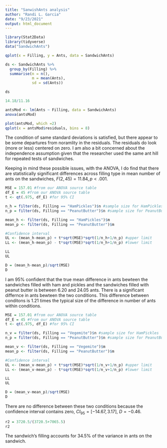 ```yaml
---
title: "SanwishAnts analysis"
author: "Randi L. Garcia"
date: "9/23/2021"
output: html_document
---
```


```r
library(Stat2Data)
library(tidyverse)
data("SandwichAnts")
```

```r
qplot(x = Filling, y = Ants, data = SandwichAnts)
```

```r
ds <- SandwichAnts %>%
  group_by(Filling) %>%
  summarise(n = n(),
            m = mean(Ants),
            sd = sd(Ants))

ds

14.18/11.16
```

```r
antsMod <- lm(Ants ~ Filling, data = SandwichAnts)
anova(antsMod)
```

```r
plot(antsMod, which =2)
qplot(x = antsMod$residuals, bins = 8)
```

The condition of same standard deviations is satisfied, but there appear to be some departures from noramlity in the residuals. The residuals do look (more or less) centered on zero. I am also a bit concerned about the independence assumption given that the researcher used the same ant hill for repeated tests of sandwiches.

Keeping in mind these possible issues, with the ANOVA, I do find that there are statistically significant differences across filling type in mean number of ants on the sandwiches, $F(2, 45)=11.84, p < .001$.

```r
MSE = 157.01 #from our ANOVA source table
df_E = 45 #from our ANOVA source table
t <- qt(.975, df_E) #for 95% CI

n_h = filter(ds, Filling == "HamPickles")$n #sample size for HamPickles
n_p = filter(ds, Filling == "PeanutButter")$n #sample size for PeanutButter

mean_h <- filter(ds, Filling == "HamPickles")$m 
mean_p <- filter(ds, Filling == "PeanutButter")$m 

#Confidence interval
UL <- (mean_h-mean_p) + t*sqrt(MSE)*sqrt(1/n_h+1/n_p) #upper limit
LL <- (mean_h-mean_p) - t*sqrt(MSE)*sqrt(1/n_h+1/n_p) #lower limit
```

```r
LL
UL
```

```r
D = (mean_h-mean_p)/sqrt(MSE)
D
```

I am 95% confident that the true mean difference in ants bewteen the sandwiches filled with ham and pickles and the sandwiches filled with peanut butter is between 6.20 and 24.05 ants. There is a significant differnce in ants bewteen the two conditions. This difference between conditons is 1.21 times the typical size of the difference in number of ants within conditions. 

```r
MSE = 157.01 #from our ANOVA source table
df_E = 45 #from our ANOVA source table
t <- qt(.975, df_E) #for 95% CI

n_v = filter(ds, Filling == "Vegemite")$n #sample size for HamPickles
n_p = filter(ds, Filling == "PeanutButter")$n #sample size for PeanutButter

mean_v <- filter(ds, Filling == "Vegemite")$m 
mean_p <- filter(ds, Filling == "PeanutButter")$m 

#Confidence interval
UL <- (mean_v-mean_p) + t*sqrt(MSE)*sqrt(1/n_v+1/n_p) #upper limit
LL <- (mean_v-mean_p) - t*sqrt(MSE)*sqrt(1/n_v+1/n_p) #lower limit
```

```r
LL
UL

D = (mean_v-mean_p)/sqrt(MSE)
D
```

There are no difference between these two conditions because the confidence interval contains zero, $CI_{95}=[-14.67, 3.17]$, $D = -0.46$. 

```r
r2 = 3720.5/(3720.5+7065.5)
r2
```

The sandwich's filling accounts for 34.5% of the variance in ants on the sandwich.

